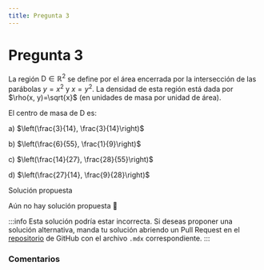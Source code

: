 ```yaml
---
title: Pregunta 3
---
```



# Pregunta 3

La región $\mathrm{D} \in \mathbb{R}^2$ se define por el área encerrada por la intersección de las parábolas $y=x^2$ y $x=y^2$. La densidad de esta región está dada por $\rho(x, y)=\sqrt{x}$ (en unidades de masa por unidad de área).

El centro de masa de D es:

a) $\left(\frac{3}{14}, \frac{3}{14}\right)$

b) $\left(\frac{6}{55}, \frac{1}{9}\right)$

c) $\left(\frac{14}{27}, \frac{28}{55}\right)$

d) $\left(\frac{27}{14}, \frac{9}{28}\right)$

<MDXDetails>
<summary>Solución propuesta</summary>

Aún no hay solución propuesta 🥲

:::info
Esta solución podría estar incorrecta. Si deseas proponer una solución alternativa, manda tu solución abriendo
un Pull Request en el [repositorio](https://github.com/crow-rojas/apuntes-fundamentals/pulls) de GitHub con el archivo
`.mdx` correspondiente.
:::

</MDXDetails>

### Comentarios

<Disqus
  url="https://crow-rojas.github.io/apuntes-fundamentals/docs/mathematics/calculus-1-2-3/exercises/2018-1/p03"
  identifier="docs/mathematics/calculus-1-2-3/exercises/2018-1/p03"
  title="2018-1 Cálculo I, II y III - Pregunta 03"
/>

